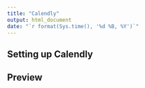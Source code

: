 ```yaml
---
title: "Calendly"
output: html_document
date: "`r format(Sys.time(), '%d %B, %Y')`"
---
```


## Setting up Calendly


## Preview